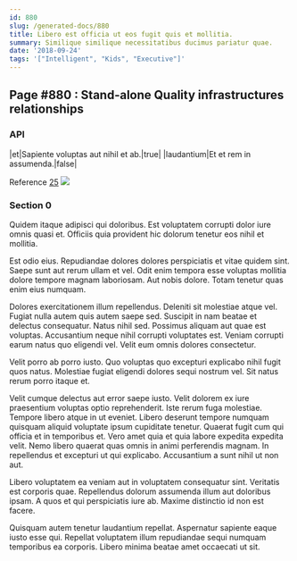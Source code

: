 ```yaml
---
id: 880
slug: /generated-docs/880
title: Libero est officia ut eos fugit quis et mollitia.
summary: Similique similique necessitatibus ducimus pariatur quae.
date: '2018-09-24'
tags: '["Intelligent", "Kids", "Executive"]'
---
```

## Page #880 : Stand-alone Quality infrastructures relationships
<Partial />

### API

|et|Sapiente voluptas aut nihil et ab.|true|
|laudantium|Et et rem in assumenda.|false|

Reference [25](/generated-docs/25)
![](/assets/cats-1.jpg)

### Section 0
Quidem itaque adipisci qui doloribus. Est voluptatem corrupti dolor iure omnis quasi et. Officiis quia provident hic dolorum tenetur eos nihil et mollitia.
 Est odio eius. Repudiandae dolores dolores perspiciatis et vitae quidem sint. Saepe sunt aut rerum ullam et vel. Odit enim tempora esse voluptas mollitia dolore tempore magnam laboriosam. Aut nobis dolore. Totam tenetur quas enim eius numquam.
 Dolores exercitationem illum repellendus. Deleniti sit molestiae atque vel. Fugiat nulla autem quis autem saepe sed.
Suscipit in nam beatae et delectus consequatur. Natus nihil sed. Possimus aliquam aut quae est voluptas. Accusantium neque nihil corrupti voluptates est. Veniam corrupti earum natus quo eligendi vel. Velit eum omnis dolores consectetur.
 Velit porro ab porro iusto. Quo voluptas quo excepturi explicabo nihil fugit quos natus. Molestiae fugiat eligendi dolores sequi nostrum vel. Sit natus rerum porro itaque et.
 Velit cumque delectus aut error saepe iusto. Velit dolorem ex iure praesentium voluptas optio reprehenderit. Iste rerum fuga molestiae. Tempore libero atque in ut eveniet. Libero deserunt tempore numquam quisquam aliquid voluptate ipsum cupiditate tenetur. Quaerat fugit cum qui officia et in temporibus et.
Vero amet quia et quia labore expedita expedita velit. Nemo libero quaerat quas omnis in animi perferendis magnam. In repellendus et excepturi ut qui explicabo. Accusantium a sunt nihil ut non aut.
 Libero voluptatem ea veniam aut in voluptatem consequatur sint. Veritatis est corporis quae. Repellendus dolorum assumenda illum aut doloribus ipsam. A quos et qui perspiciatis iure ab. Maxime distinctio id non est facere.
 Quisquam autem tenetur laudantium repellat. Aspernatur sapiente eaque iusto esse qui. Repellat voluptatem illum repudiandae sequi numquam temporibus ea corporis. Libero minima beatae amet occaecati ut sit.
